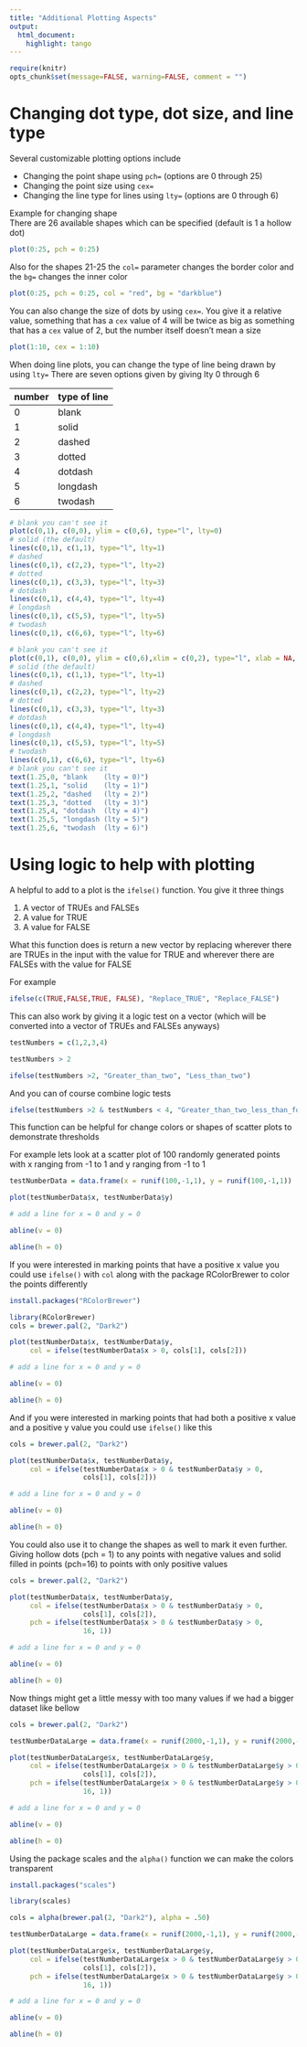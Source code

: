 ```yaml
---
title: "Additional Plotting Aspects"
output: 
  html_document:
    highlight: tango
---
```

```r
require(knitr)
opts_chunk$set(message=FALSE, warning=FALSE, comment = "")
```
# Changing dot type, dot size, and line type
Several customizable plotting options include 

*  Changing the point shape using `pch=` (options are 0 through 25)  
*  Changing the point size using `cex=`  
*  Changing the line type for lines using `lty=` (options are 0 through 6)  

Example for changing shape    
There are 26 available shapes which can be specified (default is 1 a hollow dot)    
```r
plot(0:25, pch = 0:25)
```

Also for the shapes 21-25 the `col=` parameter changes the border color and the `bg=` changes the inner color  

```r
plot(0:25, pch = 0:25, col = "red", bg = "darkblue")
```

You can also change the size of dots by using `cex=`.  You give it a relative value, something that has a `cex` value of 4 will be twice as big as something that has a `cex`  value of 2, but the number itself doesn't mean a size

```r
plot(1:10, cex = 1:10)
```

When doing line plots, you can change the type of line being drawn by using `lty=`  There are seven options given by giving lty 0 through 6 

number | type of line  
-------|--------  
0|blank  
1|solid  
2|dashed  
3|dotted  
4|dotdash
5|longdash
6|twodash

```r
# blank you can't see it
plot(c(0,1), c(0,0), ylim = c(0,6), type="l", lty=0)
# solid (the default)
lines(c(0,1), c(1,1), type="l", lty=1)
# dashed
lines(c(0,1), c(2,2), type="l", lty=2)
# dotted
lines(c(0,1), c(3,3), type="l", lty=3)
# dotdash
lines(c(0,1), c(4,4), type="l", lty=4)
# longdash
lines(c(0,1), c(5,5), type="l", lty=5)
# twodash
lines(c(0,1), c(6,6), type="l", lty=6)
```

```r
# blank you can't see it
plot(c(0,1), c(0,0), ylim = c(0,6),xlim = c(0,2), type="l", xlab = NA, ylab = NA, bty = "none", lty=0, xaxt = "none")
# solid (the default)
lines(c(0,1), c(1,1), type="l", lty=1)
# dashed
lines(c(0,1), c(2,2), type="l", lty=2)
# dotted
lines(c(0,1), c(3,3), type="l", lty=3)
# dotdash
lines(c(0,1), c(4,4), type="l", lty=4)
# longdash
lines(c(0,1), c(5,5), type="l", lty=5)
# twodash
lines(c(0,1), c(6,6), type="l", lty=6)
# blank you can't see it
text(1.25,0, "blank    (lty = 0)")
text(1.25,1, "solid    (lty = 1)")
text(1.25,2, "dashed   (lty = 2)")
text(1.25,3, "dotted   (lty = 3)")
text(1.25,4, "dotdash  (lty = 4)")
text(1.25,5, "longdash (lty = 5)")
text(1.25,6, "twodash  (lty = 6)")
```

# Using logic to help with plotting  

A helpful to add to a plot is the `ifelse()` function.  You give it three things

1.  A vector of TRUEs and FALSEs  
2.  A value for TRUE  
3.  A value for FALSE  

What this function does is return a new vector by replacing wherever there are TRUEs in the input with the value for TRUE and wherever there are FALSEs with the value for FALSE 

For example  
```r
ifelse(c(TRUE,FALSE,TRUE, FALSE), "Replace_TRUE", "Replace_FALSE")
```

This can also work by giving it a logic test on a vector (which will be converted into a vector of TRUEs and FALSEs anyways)
```r

testNumbers = c(1,2,3,4)

testNumbers > 2

ifelse(testNumbers >2, "Greater_than_two", "Less_than_two")

```

And you can of course combine logic tests  
```r
ifelse(testNumbers >2 & testNumbers < 4, "Greater_than_two_less_than_four", "Less_than_two_or_greater_than_four")
```
 
This function can be helpful for change colors or shapes of scatter plots to demonstrate thresholds 

For example lets look at a scatter plot of 100 randomly generated points with x ranging from -1 to 1 and y ranging from -1 to 1 

```r
testNumberData = data.frame(x = runif(100,-1,1), y = runif(100,-1,1))

plot(testNumberData$x, testNumberData$y)

# add a line for x = 0 and y = 0

abline(v = 0)

abline(h = 0)
```

If you were interested in marking points that have a positive x value you could use `ifelse()` with `col` along with the package RColorBrewer to color the points differently 

```r
install.packages("RColorBrewer")
```

```r
library(RColorBrewer)
cols = brewer.pal(2, "Dark2")

plot(testNumberData$x, testNumberData$y, 
     col = ifelse(testNumberData$x > 0, cols[1], cols[2]))

# add a line for x = 0 and y = 0

abline(v = 0)

abline(h = 0)
```

And if you were interested in marking points that had both a positive x value and a positive y value you could use `ifelse()` like this  

```r
cols = brewer.pal(2, "Dark2")

plot(testNumberData$x, testNumberData$y, 
     col = ifelse(testNumberData$x > 0 & testNumberData$y > 0,
                  cols[1], cols[2]))

# add a line for x = 0 and y = 0

abline(v = 0)

abline(h = 0)
```
You could also use it to change the shapes as well to mark it even further.  Giving hollow dots (pch = 1) to any points with negative values and solid filled in points (pch=16) to points with only positive values

```r
cols = brewer.pal(2, "Dark2")

plot(testNumberData$x, testNumberData$y, 
     col = ifelse(testNumberData$x > 0 & testNumberData$y > 0,
                  cols[1], cols[2]),
     pch = ifelse(testNumberData$x > 0 & testNumberData$y > 0,
                  16, 1))

# add a line for x = 0 and y = 0

abline(v = 0)

abline(h = 0)
```

Now things might get a little messy with too many values if we had a bigger dataset like bellow 

```r
cols = brewer.pal(2, "Dark2")

testNumberDataLarge = data.frame(x = runif(2000,-1,1), y = runif(2000,-1,1))

plot(testNumberDataLarge$x, testNumberDataLarge$y, 
     col = ifelse(testNumberDataLarge$x > 0 & testNumberDataLarge$y > 0,
                  cols[1], cols[2]),
     pch = ifelse(testNumberDataLarge$x > 0 & testNumberDataLarge$y > 0,
                  16, 1))

# add a line for x = 0 and y = 0

abline(v = 0)

abline(h = 0)
```

Using the package scales and the `alpha()` function we can make the colors transparent

```r
install.packages("scales")
```

```r
library(scales)

cols = alpha(brewer.pal(2, "Dark2"), alpha = .50)

testNumberDataLarge = data.frame(x = runif(2000,-1,1), y = runif(2000,-1,1))

plot(testNumberDataLarge$x, testNumberDataLarge$y, 
     col = ifelse(testNumberDataLarge$x > 0 & testNumberDataLarge$y > 0,
                  cols[1], cols[2]),
     pch = ifelse(testNumberDataLarge$x > 0 & testNumberDataLarge$y > 0,
                  16, 1))

# add a line for x = 0 and y = 0

abline(v = 0)

abline(h = 0)
```

